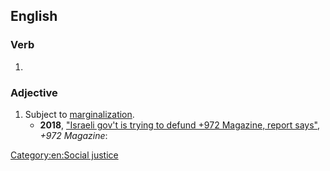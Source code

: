 ==English==

===Verb===
{{head|en|verb form}}

# {{en-past of|marginalize}}

===Adjective===
{{en-adj}}

# Subject to [[marginalization]].
#*'''2018''', [https://972mag.com/israel-defund-972-magazine/139073/ "Israeli gov't is trying to defund +972 Magazine, report says"], ''+972 Magazine'':
#*:{{ux|en|The current Israeli government has been working to curtail and eliminate critical voices within Israeli society in recent years, particularly those fighting to end the occupation and expose human rights violations against Palestinians and '''marginalized''' communities.}}

[[Category:en:Social justice]]